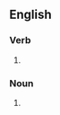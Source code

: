 ==English==

===Verb===
{{head|en|verb form}}

# {{en-third-person singular of|babble}}

===Noun===
{{head|en|noun form}}

# {{plural of|en|babble}}